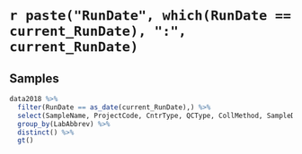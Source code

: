 # `r paste("RunDate", which(RunDate == current_RunDate), ":", current_RunDate)`

## Samples

```r
data2018 %>%
  filter(RunDate == as_date(current_RunDate),) %>%
  select(SampleName, ProjectCode, CntrType, QCType, CollMethod, SampleDepth, LabAbbrev) %>%
  group_by(LabAbbrev) %>%
  distinct() %>% 
  gt()
```